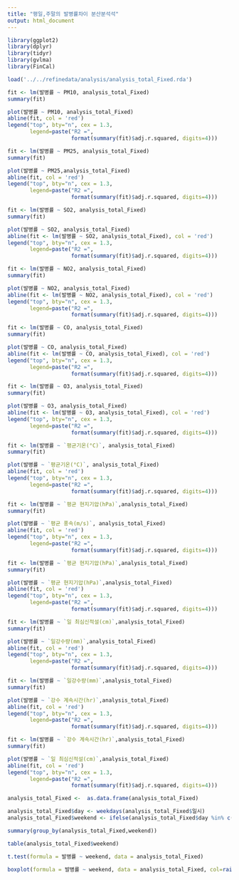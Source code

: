 ```yaml
---
title: "평일,주말의 발병률차이 분산분석석"
output: html_document
---
```



```r
library(ggplot2)
library(dplyr)
library(tidyr)
library(gvlma)
library(FinCal)

load('../../refinedata/analysis/analysis_total_Fixed.rda')

```


```r
fit <- lm(발병률 ~ PM10, analysis_total_Fixed)
summary(fit)
```


```r

plot(발병률 ~ PM10, analysis_total_Fixed)
abline(fit, col = 'red')
legend("top", bty="n", cex = 1.3, 
       legend=paste("R2 =", 
                    format(summary(fit)$adj.r.squared, digits=4)))
```

```r
fit <- lm(발병률 ~ PM25, analysis_total_Fixed)
summary(fit)
```


```r

plot(발병률 ~ PM25,analysis_total_Fixed)
abline(fit, col = 'red')
legend("top", bty="n", cex = 1.3, 
       legend=paste("R2 =", 
                    format(summary(fit)$adj.r.squared, digits=4)))

```

```r
fit <- lm(발병률 ~ SO2, analysis_total_Fixed)
summary(fit)
```

```r
plot(발병률 ~ SO2, analysis_total_Fixed)
abline(fit <- lm(발병률 ~ SO2, analysis_total_Fixed), col = 'red')
legend("top", bty="n", cex = 1.3, 
       legend=paste("R2 =", 
                    format(summary(fit)$adj.r.squared, digits=4)))
```


```r
fit <- lm(발병률 ~ NO2, analysis_total_Fixed)
summary(fit)
```

```r
plot(발병률 ~ NO2, analysis_total_Fixed)
abline(fit <- lm(발병률 ~ NO2, analysis_total_Fixed), col = 'red')
legend("top", bty="n", cex = 1.3, 
       legend=paste("R2 =", 
                    format(summary(fit)$adj.r.squared, digits=4)))
```


```r
fit <- lm(발병률 ~ CO, analysis_total_Fixed)
summary(fit)
```

```r
plot(발병률 ~ CO, analysis_total_Fixed)
abline(fit <- lm(발병률 ~ CO, analysis_total_Fixed), col = 'red')
legend("top", bty="n", cex = 1.3, 
       legend=paste("R2 =", 
                    format(summary(fit)$adj.r.squared, digits=4)))
```

```r
fit <- lm(발병률 ~ O3, analysis_total_Fixed)
summary(fit)
```

```r
plot(발병률 ~ O3, analysis_total_Fixed)
abline(fit <- lm(발병률 ~ O3, analysis_total_Fixed), col = 'red')
legend("top", bty="n", cex = 1.3, 
       legend=paste("R2 =", 
                    format(summary(fit)$adj.r.squared, digits=4)))
```

```r
fit <- lm(발병률 ~ `평균기온(°C)`, analysis_total_Fixed)
summary(fit)
```

```r
plot(발병률 ~ `평균기온(°C)`, analysis_total_Fixed)
abline(fit, col = 'red')
legend("top", bty="n", cex = 1.3, 
       legend=paste("R2 =", 
                    format(summary(fit)$adj.r.squared, digits=4)))
```

```r

fit <- lm(발병률 ~ `평균 현지기압(hPa)`,analysis_total_Fixed)
summary(fit)
```

```r
plot(발병률 ~ `평균 풍속(m/s)`, analysis_total_Fixed)
abline(fit, col = 'red')
legend("top", bty="n", cex = 1.3, 
       legend=paste("R2 =", 
                    format(summary(fit)$adj.r.squared, digits=4)))
```

```r

fit <- lm(발병률 ~ `평균 현지기압(hPa)`,analysis_total_Fixed)
summary(fit)
```


```r
plot(발병률 ~ `평균 현지기압(hPa)`,analysis_total_Fixed)
abline(fit, col = 'red')
legend("top", bty="n", cex = 1.3, 
       legend=paste("R2 =", 
                    format(summary(fit)$adj.r.squared, digits=4)))
```

```r

fit <- lm(발병률 ~ `일 최심신적설(cm)`,analysis_total_Fixed)
summary(fit)
```


```r
plot(발병률 ~ `일강수량(mm)`,analysis_total_Fixed)
abline(fit, col = 'red')
legend("top", bty="n", cex = 1.3, 
       legend=paste("R2 =", 
                    format(summary(fit)$adj.r.squared, digits=4)))
```

```r

fit <- lm(발병률 ~ `일강수량(mm)`,analysis_total_Fixed)
summary(fit)
```

```r
plot(발병률 ~ `강수 계속시간(hr)`,analysis_total_Fixed)
abline(fit, col = 'red')
legend("top", bty="n", cex = 1.3, 
       legend=paste("R2 =", 
                    format(summary(fit)$adj.r.squared, digits=4)))
```

```r

fit <- lm(발병률 ~ `강수 계속시간(hr)`,analysis_total_Fixed)
summary(fit)
```
```r
plot(발병률 ~ `일 최심신적설(cm)`,analysis_total_Fixed)
abline(fit, col = 'red')
legend("top", bty="n", cex = 1.3, 
       legend=paste("R2 =", 
                    format(summary(fit)$adj.r.squared, digits=4)))
```




```r
analysis_total_Fixed <-  as.data.frame(analysis_total_Fixed)

analysis_total_Fixed$day <- weekdays(analysis_total_Fixed$일시)
analysis_total_Fixed$weekend <- ifelse(analysis_total_Fixed$day %in% c('토요일','일요일'),'주말','평일')

summary(group_by(analysis_total_Fixed,weekend))
```

```r
table(analysis_total_Fixed$weekend)
```


```r
t.test(formula = 발병률 ~ weekend, data = analysis_total_Fixed)

```

```r
boxplot(formula = 발병률 ~ weekend, data = analysis_total_Fixed, col=rainbow(4, alpha = 0.5))
```


